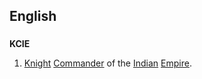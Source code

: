 ==English==

==={{initialism}}===
'''KCIE'''

# [[Knight]] [[commander|Commander]] of the [[Indian]] [[empire|Empire]].